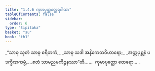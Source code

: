 ```yaml
---
title: "1.4.6 ကုမာပုတ္တတ္ထေရဂါထာ"
tableOfContents: false
sidebar:
  order: 6
type: "tipitaka"
basket: "su"
book: "th1"
---
```



<DynamicBreadcrumb />

<Division number="36" book="th1" e="ch" v="19" p="228">

<Paragraph number="82" type="verses" book="th1">
_“သာဓု သုတံ သာဓု စရိတကံ,_  
_သာဓု သဒါ အနိကေတဝိဟာရော;_  
_အတ္ထပုစ္ဆနံ ပဒက္ခိဏကမ္မံ,_  
_ဧတံ သာမညမကိဉ္စနဿာ”တိ._  


</Paragraph>
</Division>

<Paragraph number="83" type="center" book="th1">
…  ကုမာပုတ္တော ထေရော… .
</Paragraph>
